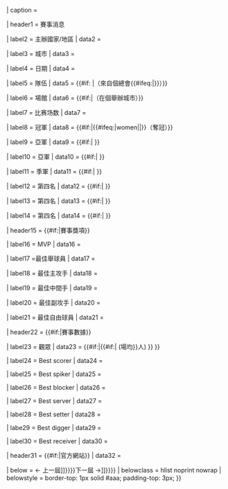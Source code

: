 <includeonly>{{Infobox
| titleclass = summary
| title      = {{{year}}}年{{{competition}}}
| above = {{{other_titles|}}}
| abovestyle = font-size: 100%
| headerstyle = 

| image = {{#invoke:InfoboxImage|InfoboxImage|image={{{logo|}}}|size={{{size|220px}}}|alt={{{alt|}}}}}
| caption = {{{caption|}}}

| header1 = 賽事消息

| label2 = 主辦國家/地區
| data2 = {{{host|}}}

| label3 = 城市
| data3 = {{{city|}}}

| label4 = 日期
| data4 = {{{dates|}}}

| label5 = 隊伍
| data5 = {{{teams|}}}{{#if: {{{confederations|}}}|（來自{{{confederations}}}個總會{{#ifeq:{{{confederations}}}|}}）}}

| label6 = 場館
| data6 = {{{venues|}}}{{#if:{{{cities|}}}|（在{{{cities}}}個舉辦城市）}}

| label7 = 比赛场数
| data7 = {{{matches|}}}

| label8 = 冠軍 
| data8 = {{#if:{{{champions|}}}|{{#ifeq:{{{gender}}}|women|'''{{vbw|{{{champions|}}}}}'''|'''{{vb|{{{champions|}}}}}'''}}（{{Ordinal|{{{title_number|}}}}}奪冠）}}

| label9 = 亞軍
| data9 = {{#if:{{{second|}}}|{{fb|{{{second|}}}|{{{second-flagvar|}}}|name={{{second-name|}}}}} }}

| label10 = 亞軍
| data10 = {{#if:{{{second_other|}}}|{{{second_other|}}} }}

| label11 = 季軍
| data11 = {{#if:{{{third|}}}|{{fb|{{{third|}}}|{{{third-flagvar|}}}|name={{{third-name|}}}}} }}

| label12 = 第四名
| data12 = {{#if:{{{third_other|}}}|{{{third_other|}}} }}

| label13 = 第四名
| data13 = {{#if:{{{fourth|}}}|{{fb|{{{fourth|}}}|{{{fourth-flagvar|}}}|name={{{fourth-name|}}}}} }}

| label14 = 第四名
| data14 = {{#if:{{{fourth_other|}}}|{{{fourth_other|}}} }}

| header15 = {{#if:{{{mvp|}}}{{{setter|}}}{{{outside_spikers|}}}{{{middle_blockers|}}}{{{opposite_spiker|}}}{{{libero|}}}|賽事獎項}}

| label16 = MVP
| data16 = {{{mvp|}}}

| label17 =最佳舉球員
| data17 = {{{setter|}}}

| label18 = 最佳主攻手
| data18 = {{{outside_spikers|}}}

| label19 = 最佳中間手
| data19 = {{{middle_blockers|}}}

| label20 = 最佳副攻手
| data20 = {{{opposite_spiker|}}}

| label21 = 最佳自由球員
| data21 = {{{libero|}}}

| header22 = {{#if:{{{matches|}}}{{{attendance|}}}{{{best_scorer|}}}{{{best_spiker|}}}{{{best_blocker|}}}{{{best_server|}}}{{{best_setter|}}}{{{best_digger|}}}{{{best_receiver|}}}|賽事數據}}

| label23 = 觀眾
| data23 = {{#if:{{{attendance|}}}|{{formatnum: {{{attendance|0}}}}}{{#if:{{{matches|}}}|&nbsp;(場均{{formatnum: {{#expr: {{{attendance|0}}} / {{{matches|1}}} round 0}}}}人) }} }}

| label24 = Best scorer
| data24 = {{{best_scorer|}}}

| label25 = Best spiker
| data25 = {{{best_spiker|}}}

| label26 = Best blocker
| data26 = {{{best_blocker|}}}

| label27 = Best server
| data27 = {{{best_server|}}}

| label28 = Best setter
| data28 = {{{best_setter|}}}

| labe29 = Best digger
| data29 = {{{best_digger|}}}

| label30 = Best receiver
| data30 = {{{best_receiver|}}}

| header31 = {{#if:{{{website|}}}|官方網站}}
| data32 = {{{website|}}}

| below = {{align|left|{{#switch:{{{last|}}}|first=''第一屆''|[[{{{last|}}}{{!}}← 上一屆]]}}}}{{align|right|{{#if: {{{next|}}}|[[{{{next|}}}{{!}}下一屆 →]]}}}}
| belowclass = hlist noprint nowrap
| belowstyle = border-top: 1px solid #aaa; padding-top: 3px;
}}</includeonly><noinclude>{{documentation}}</noinclude>